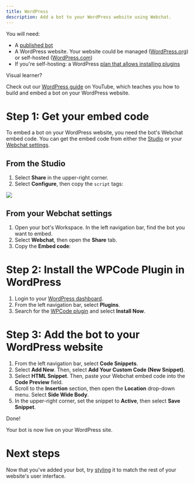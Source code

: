 ```yaml
---
title: WordPress
description: Add a bot to your WordPress website using Webchat.
---
```



<Info>
You will need:

* A [published bot](https://botpress.com/docs/botpress-quickstart)
* A WordPress website. Your website could be managed ([WordPress.org](WordPress.org)) or self-hosted ([WordPress.com](WordPress.com))
* If you're self-hosting: a WordPress [plan that allows installing plugins](https://wordpress.com/pricing/)
</Info>

<Tip>
Visual learner?

Check out our [WordPress guide](https://www.youtube.com/watch?v=PzGFVqOzDsk) on YouTube, which teaches you how to build and embed a bot on your WordPress website.
</Tip>

# Step 1: Get your embed code

To embed a bot on your WordPress website, you need the bot's Webchat embed code. You can get the embed code from either the [Studio](https://botpress.com/docs/interface) or your [Webchat settings](https://botpress.com/docs/webchat-v2).

## From the Studio

1. Select **Share** in the upper-right corner.
2. Select **Configure**, then copy the `script` tags:

<Img src="./wordpress-inject.png" />

## From your Webchat settings

1. Open your bot's Workspace. In the left navigation bar, find the bot you want to embed.
2. Select **Webchat**, then open the **Share** tab.
3. Copy the **Embed code**:

# Step 2: Install the WPCode Plugin in WordPress

1. Login to your [WordPress dashboard](https://login.wordpress.org).
2. From the left navigation bar, select **Plugins**.
3. Search for the [WPCode plugin](https://wordpress.org/plugins/insert-headers-and-footers/#description) and select **Install Now**.

# Step 3: Add the bot to your WordPress website

1. From the left navigation bar, select **Code Snippets**.
2. Select **Add New**. Then, select **Add Your Custom Code (New Snippet)**.
3. Select **HTML Snippet**. Then, paste your Webchat embed code into the **Code Preview** field.
4. Scroll to the **Insertion** section, then open the **Location** drop-down menu. Select **Side Wide Body**.
5. In the upper-right corner, set the snippet to **Active**, then select **Save Snippet**.

<Check>
Done!

Your bot is now live on your WordPress site.
</Check>

# Next steps

Now that you've added your bot, try [styling](https://botpress.com/docs/how-to-style-your-bot) it to match the rest of your website's user interface.
